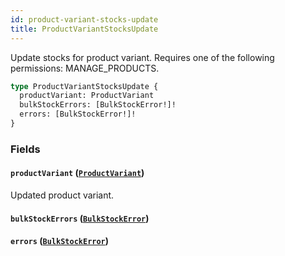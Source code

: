 ```yaml
---
id: product-variant-stocks-update
title: ProductVariantStocksUpdate
---
```



Update stocks for product variant. Requires one of the following permissions: MANAGE_PRODUCTS.

```graphql
type ProductVariantStocksUpdate {
  productVariant: ProductVariant
  bulkStockErrors: [BulkStockError!]!
  errors: [BulkStockError!]!
}
```


### Fields

#### `productVariant` ([`ProductVariant`](../../../developer/api-reference/objects/product-variant))

Updated product variant.


#### `bulkStockErrors` ([`BulkStockError`](../../../developer/api-reference/objects/bulk-stock-error))




#### `errors` ([`BulkStockError`](../../../developer/api-reference/objects/bulk-stock-error))






